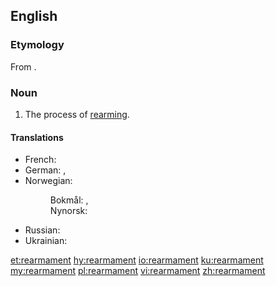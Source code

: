 ==English==

===Etymology===
From {{etyl|fr|en}} {{term|réarmement|lang=fr}}.

===Noun===
{{en-noun|~}}

# The process of [[rearm]]ing.

====Translations====
{{trans-top|the process of rearming}}
* French: {{t+|fr|réarmement|m}}
* German: {{t|de|Wiederaufrüstung|f}}, {{t|de|Wiederbewaffnung|f}}
* Norwegian:
*: Bokmål: {{t|no|gjenopprustning|c}}, {{t|no|gjenopprusting|c}}
*: Nynorsk: {{t|nn|gjenopprusting|f}}
{{trans-mid}}
* Russian: {{t+|ru|перевооруже́ние|sc=Cyrl}}
* Ukrainian: {{t|uk|переозбро́єння|n|sc=Cyrl}}
{{trans-bottom}}

[[et:rearmament]]
[[hy:rearmament]]
[[io:rearmament]]
[[ku:rearmament]]
[[my:rearmament]]
[[pl:rearmament]]
[[vi:rearmament]]
[[zh:rearmament]]